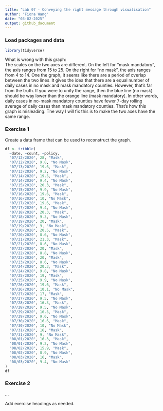 ```yaml
---
title: "Lab 07 - Conveying the right message through visualisation"
author: "Fiona Wang"
date: "03-02-2025"
output: github_document
---
```


### Load packages and data

```r
library(tidyverse) 
```

What is wrong with this graph:       
The scales on the two axes are different. On the left for "mask mandatory", the axis ranges from 15 to 25. On the right for "no mask", the axis ranges from 4 to 14. One the graph, it seems like there are a period of overlap between the two lines. It gives the idea that there are a equal number of daily cases in no mask and mask mandatory counties. However, that's far from the truth. If you were to unify the range, then the blue line (no mask) should be way lower than the orange line (mask mandatory). In other words, daily cases in no-mask mandatory counties have fewer 7-day rolling average of daily cases than mask mandatory counties. That's how this graph is misleading. The way I will fix this is to make the two axes have the same range. 

### Exercise 1
Create a data frame that can be used to reconstruct the graph.
```r
df <- tribble(
  ~date, ~count, ~policy,
  "07/12/2020", 28, "Mask",
  "07/12/2020", 9.8, "No Mask",
  "07/13/2020", 19.6, "Mask",
  "07/13/2020", 9.2, "No Mask",
  "07/14/2020", 19.5, "Mask",
  "07/14/2020", 9.4, "No Mask",
  "07/15/2020", 20.3, "Mask",
  "07/15/2020", 9.9, "No Mask",
  "07/16/2020", 19.6, "Mask",
  "07/16/2020", 10, "No Mask",
  "07/17/2020", 19.6, "Mask",
  "07/17/2020", 9.4, "No Mask",
  "07/18/2020", 20.3, "Mask",
  "07/18/2020", 9.3, "No Mask",
  "07/19/2020", 20, "Mask",
  "07/19/2020", 9, "No Mask",
  "07/20/2020", 20.5, "Mask",
  "07/20/2020", 8.6, "No Mask",
  "07/21/2020", 21.3, "Mask",
  "07/21/2020", 8.6, "No Mask",
  "07/22/2020", 20, "Mask",
  "07/22/2020", 8.8, "No Mask",
  "07/23/2020", 20, "Mask",
  "07/23/2020", 8.6, "No Mask",
  "07/24/2020", 20.3, "Mask",
  "07/24/2020", 9.8, "No Mask",
  "07/25/2020", 19, "Mask",
  "07/25/2020", 9.9, "No Mask",
  "07/26/2020", 19.6, "Mask",
  "07/26/2020", 10.1, "No Mask",
  "07/27/2020", 17, "Mask",
  "07/27/2020", 9.5, "No Mask",
  "07/28/2020", 16.3, "Mask",
  "07/28/2020", 9.5, "No Mask",
  "07/29/2020", 16.5, "Mask",
  "07/29/2020", 9.6, "No Mask",
  "07/30/2020", 16.6, "Mask",
  "07/30/2020", 10, "No Mask",
  "07/31/2020", 16, "Mask",
  "07/31/2020", 9, "No Mask",
  "08/01/2020", 16.3, "Mask",
  "08/01/2020", 9.2, "No Mask",
  "08/02/2020", 15.9, "Mask",
  "08/02/2020", 8.9, "No Mask",
  "08/03/2020", 16, "Mask",
  "08/03/2020", 9.4, "No Mask"
)
df
```

### Exercise 2

...

Add exercise headings as needed.
